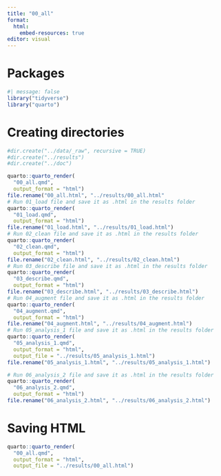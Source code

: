 ```yaml
---
title: "00_all"
format:
  html:
    embed-resources: true
editor: visual
---
```



# Packages

```r
#| message: false
library("tidyverse")
library("quarto")
```

# Creating directories

```r
#dir.create("../data/_raw", recursive = TRUE)
#dir.create("../results")
#dir.create("../doc")
```

```r
quarto::quarto_render(
  "00_all.qmd", 
  output_format = "html")
file.rename("00_all.html", "../results/00_all.html"
# Run 01_load file and save it as .html in the results folder
quarto::quarto_render(
  "01_load.qmd", 
  output_format = "html")
file.rename("01_load.html", "../results/01_load.html")
# Run 02_clean file and save it as .html in the results folder
quarto::quarto_render(
  "02_clean.qmd", 
  output_format = "html")
file.rename("02_clean.html", "../results/02_clean.html")
# Run 03_describe file and save it as .html in the results folder
quarto::quarto_render(
  "03_describe.qmd", 
  output_format = "html")
file.rename("03_describe.html", "../results/03_describe.html")
# Run 04_augment file and save it as .html in the results folder
quarto::quarto_render(
  "04_augment.qmd", 
  output_format = "html")
file.rename("04_augment.html", "../results/04_augment.html")
# Run 05_analysis_1 file and save it as .html in the results folder
quarto::quarto_render(
  "05_analysis_1.qmd", 
  output_format = "html", 
  output_file = "../results/05_analysis_1.html")
file.rename("05_analysis_1.html", "../results/05_analysis_1.html")

# Run 06_analysis_2 file and save it as .html in the results folder
quarto::quarto_render(
  "06_analysis_2.qmd", 
  output_format = "html")
file.rename("06_analysis_2.html", "../results/06_analysis_2.html")
```

# Saving HTML

```r
quarto::quarto_render(
  "00_all.qmd", 
  output_format = "html", 
  output_file = "../results/00_all.html")


```
